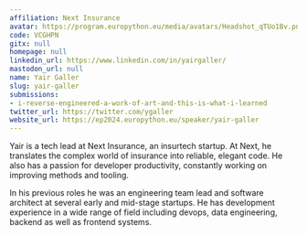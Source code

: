 ```yaml
---
affiliation: Next Insurance
avatar: https://program.europython.eu/media/avatars/Headshot_qTUo1Bv.png
code: VCGHPN
gitx: null
homepage: null
linkedin_url: https://www.linkedin.com/in/yairgaller/
mastodon_url: null
name: Yair Galler
slug: yair-galler
submissions:
- i-reverse-engineered-a-work-of-art-and-this-is-what-i-learned
twitter_url: https://twitter.com/ygaller
website_url: https://ep2024.europython.eu/speaker/yair-galler
---
```


Yair is a tech lead at Next Insurance, an insurtech startup. At Next, he translates the complex world of insurance into reliable, elegant code. He also has a passion for developer productivity, constantly working on improving methods and tooling.

In his previous roles he was an engineering team lead and software architect at several early and mid-stage startups. He has development experience in a wide range of field including devops, data engineering, backend as well as frontend systems.

